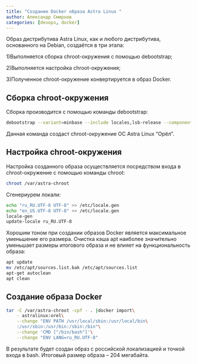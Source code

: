 ```yaml
---
title: "Создание Docker образа Astra Linux "
author: Александр Смирнов
categories: [devops, docker]
---
```


Образ дистрибутива Astra Linux, как и любого дистрибутива, основанного на Debian, создаётся в три этапа:

1)Выполняется сборка chroot-окружения с помощью debootstrap;

2)Выполняется настройка chroot-окружения;

3)Полученное chroot-окружение конвертируется в образ Docker.

## Сборка chroot-окружения

Сборка производится с помощью команды debootstrap:

```bash
debootstrap --variant=minbase --include locales,lsb-release --components=main,contrib,non-free orel /var/astra-chroot http://dl.astralinux.ru/astra/stable/2.12_x86-64/repository
```

Данная команда создаст chroot-окружение ОС Astra Linux "Орёл".

## Настройка chroot-окружения

Настройка созданного образа осуществляется посредством входа в chroot-окружение с помощью команды chroot:

```bash
chroot /var/astra-chroot
```
Сгенериурем локали:

```bash
echo "ru_RU.UTF-8 UTF-8" >> /etc/locale.gen
echo "en_US.UTF-8 UTF-8" >> /etc/locale.gen
locale-gen
update-locale ru_RU.UTF-8
```
Хорошим тоном при создании образов Docker является максимальное уменьшение его размера. Очистка кэша apt наиболее значительно уменьшает размеры итогового образа и не влияет на функциональность образа:

```bash
apt update
mv /etc/apt/sources.list.bak /etc/apt/sources.list
apt-get autoclean
apt clean
```

## Создание образа Docker

```bash
tar -C /var/astra-chroot -cpf - . |docker import\
    - astralinux:orel\
    --change "ENV PATH /usr/local/sbin:/usr/local/bin\
    :/usr/sbin:/usr/bin:/sbin:/bin"\
    --change 'CMD ["/bin/bash"]'\
    --change "ENV LANG=ru_RU.UTF-8"
```

В результате будет создан образ с российской локализацией и точкой входа в bash. Итоговый размер образа -- 204 мегабайта.
